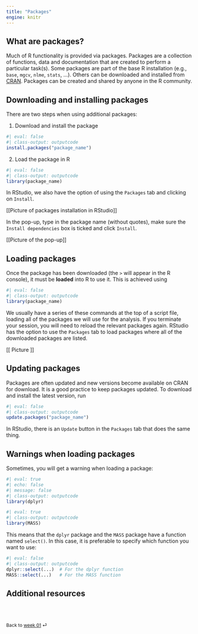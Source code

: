 ```yaml
---
title: "Packages"
engine: knitr
---
```


## What are packages?

Much of R functionality is provided via packages. Packages are a collection of functions, data and documentation that are created to perform a particular task(s). Some packages are part of the base R installation (e.g., `base`, `mgcv`, `nlme`, `stats`, ...). Others can be downloaded and installed from [CRAN](https://cran.r-project.org/web/packages/available_packages_by_name.html). Packages can be created and shared by anyone in the R community.

## Downloading and installing packages

There are two steps when using additional packages:

1. Download and install the package

```r
#| eval: false
#| class-output: outputcode
install.packages("package_name")
```

2. Load the package in R

```r
#| eval: false
#| class-output: outputcode
library(package_name)
```

In RStudio, we also have the option of using the `Packages` tab and clicking on `Install`.

\[\[Picture of packages installation in RStudio\]\]

In the pop-up, type in the package name (without quotes), make sure the `Install dependencies` box is ticked and click `Install`.

\[\[Picture of the pop-up\]\]

## Loading packages

Once the package has been downloaded (the `>` will appear in the R console), it must be **loaded** into R to use it. This is achieved using

```r
#| eval: false
#| class-output: outputcode
library(package_name)
```

We usually have a series of these commands at the top of a script file, loading all of the packages we will use for the analysis. If you terminate your session, you will need to reload the relevant packages again. RStudio has the option to use the `Packages` tab to load packages where all of the downloaded packages are listed.

\[\[ Picture \]\]

## Updating packages

Packages are often updated and new versions become available on CRAN for download. It is a good practice to keep packages updated. To download and install the latest version, run

```r
#| eval: false
#| class-output: outputcode
update.packages("package_name")
```

In RStudio, there is an `Update` button in the `Packages` tab that does the same thing.

## Warnings when loading packages

Sometimes, you will get a warning when loading a package:

```r
#| eval: true
#| echo: false
#| message: false
#| class-output: outputcode
library(dplyr)
```

```r
#| eval: true
#| class-output: outputcode
library(MASS)
```

This means that the `dplyr` package and the `MASS` package have a function named `select()`. In this case, it is preferable to specify which function you want to use:

```r
#| eval: false
#| class-output: outputcode
dplyr::select(...)  # For the dplyr function
MASS::select(...)   # For the MASS function
```

## Additional resources


<br><br>

::: {style="font-size: 0.875em;"}
Back to [week 01](/weeks/week-1.qmd) ⏎
:::
